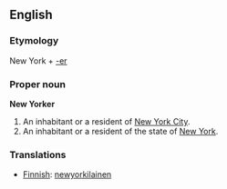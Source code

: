 ==English==

===Etymology===
New York + [[-er]]

===Proper noun===
'''New Yorker'''
# An inhabitant or a resident of [[New York City]].
# An inhabitant or a resident of the state of [[New York]].

===Translations===
*[[Finnish]]: [[newyorkilainen]]